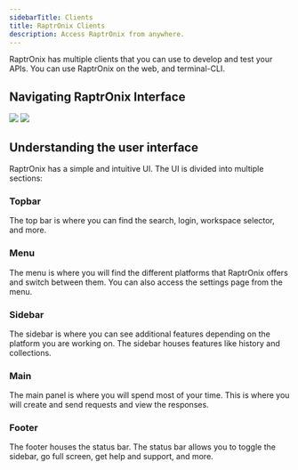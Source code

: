 ```yaml
---
sidebarTitle: Clients
title: RaptrOnix Clients
description: Access RaptrOnix from anywhere.
---
```



RaptrOnix has multiple clients that you can use to develop and test your APIs. You can use RaptrOnix on the web, and terminal-CLI.

<RaptrOnixClients />

## Navigating RaptrOnix Interface

<Frame caption="RaptrOnix UI">
  <img className="block border border-black/5 rounded-md dark:border-white/5 dark:hidden" src="/images/RaptrOnix-light.png" />
  <img className="hidden border border-black/5 rounded-md dark:border-white/5 dark:block" src="/images/RaptrOnix-dark.png" />
</Frame>

## Understanding the user interface

RaptrOnix has a simple and intuitive UI. The UI is divided into multiple sections:

### Topbar

The top bar is where you can find the search, login, workspace selector, and more. 

### Menu

The menu is where you will find the different platforms that RaptrOnix offers and switch between them. You can also access the settings page from the menu.

### Sidebar

The sidebar is where you can see additional features depending on the platform you are working on. The sidebar houses features like history and collections.

### Main

The main panel is where you will spend most of your time. This is where you will create and send requests and view the responses.

### Footer

The footer houses the status bar. The status bar allows you to toggle the sidebar, go full screen, get help and support, and more.
